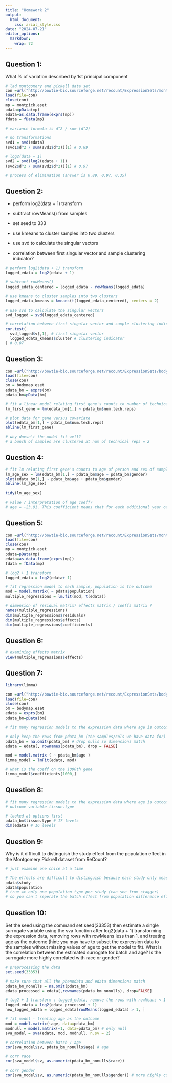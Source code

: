 ```yaml
---
title: "Homework 2"
output: 
  html_document: 
    css: arial_style.css
date: "2024-07-21"
editor_options: 
  markdown: 
    wrap: 72
---
```


## Question 1:

What % of variation described by 1st principal component

```r

# lad montgomery and pickell data set 
con =url("http://bowtie-bio.sourceforge.net/recount/ExpressionSets/montpick_eset.RData")
load(file=con)
close(con)
mp = montpick.eset
pdata=pData(mp)
edata=as.data.frame(exprs(mp))
fdata = fData(mp)

# variance formula is d^2 / sum (d^2)

# no transformations 
svd1 = svd(edata)
(svd1$d^2 / sum(svd1$d^2))[1] # 0.89

# log2(data + 1)
svd2 = svd(log2(edata + 1))
(svd2$d^2 / sum(svd2$d^2))[1] # 0.97

# process of elimination (answer is 0.89, 0.97, 0.35)
```

## Question 2:

-   perform log2(data + 1) transform

-   subtract rowMeans() from samples

-   set seed to 333

-   use kmeans to cluster samples into two clusters

-   use svd to calculate the singular vectors

-   correlation between first singular vector and sample clustering
    indicator?

```r

# perform log2(data + 1) transform 
logged_edata = log2(edata + 1)

# subtract rowMeans() 
logged_edata_centered = logged_edata - rowMeans(logged_edata)

# use kmeans to cluster samples into two clusters 
logged_edata_kmeans = kmeans(t(logged_edata_centered), centers = 2)

# use svd to calculate the singular vectors
svd_logged = svd(logged_edata_centered)

# correlation between first singular vector and sample clustering indicator? 
cor.test(
  svd_logged$v[,1], # first singular vector
  logged_edata_kmeans$cluster # clustering indicator 
) # 0.87 
```

## Question 3:

```r

con =url("http://bowtie-bio.sourceforge.net/recount/ExpressionSets/bodymap_eset.RData")
load(file=con)
close(con)
bm = bodymap.eset
edata_bm = exprs(bm)
pdata_bm=pData(bm)

# fit a linear model relating first gene's counts to number of technical replicates
lm_first_gene = lm(edata_bm[1,] ~ pdata_bm$num.tech.reps)

# plot data for gene versus covariate 
plot(edata_bm[1,] ~ pdata_bm$num.tech.reps)
abline(lm_first_gene)

# why doesn't the model fit well? 
# a bunch of samples are clustered at num of technical reps = 2 
```

## Question 4:

```r

# fit lm relating first gene's counts to age of person and sex of samples
lm_age_sex = lm(edata_bm[1,] ~ pdata_bm$age + pdata_bm$gender)
plot(edata_bm[1,] ~ pdata_bm$age + pdata_bm$gender)
abline(lm_age_sex)

tidy(lm_age_sex)
 
# value / interpretation of age coeff? 
# age = -23.91. This coefficient means that for each additional year of age, the count goes down by an average of 23.91 for a fixed sex.
```

## Question 5:

```r

con =url("http://bowtie-bio.sourceforge.net/recount/ExpressionSets/montpick_eset.RData")
load(file=con)
close(con)
mp = montpick.eset
pdata=pData(mp)
edata=as.data.frame(exprs(mp))
fdata = fData(mp)

# log2 + 1 transform 
logged_edata = log2(edata+ 1)

# fit regression model to each sample, population is the outcome 
mod = model.matrix( ~ pdata$population)
multiple_regressions = lm.fit(mod, t(edata))

# dimension of residual matrix? effects matrix / coeffs matrix ?
names(multiple_regressions)
dim(multiple_regressions$residuals)
dim(multiple_regressions$effects)
dim(multiple_regressions$coefficients)
```

## Question 6:

```r

# examining effects matrix
View(multiple_regressions$effects)
```

## Question 7:

```r

library(limma)

con =url("http://bowtie-bio.sourceforge.net/recount/ExpressionSets/bodymap_eset.RData")
load(file=con)
close(con)
bm = bodymap.eset
edata = exprs(bm)
pdata_bm=pData(bm)

# fit many regression models to the expression data where age is outcome variable 

# only keep the rows from pdata_bm (the samples/cols we have data for)
pdata_bm = na.omit(pdata_bm) # drop nulls so dimensions match
edata = edata[, rownames(pdata_bm), drop = FALSE]

mod = model.matrix ( ~ pdata_bm$age )
limma_model = lmFit(edata, mod)

# what is the coeff on the 1000th gene 
limma_model$coefficients[1000,]
```

## Question 8:

```r

# fit many regression models to the expression data where age is outcome variable 
# outcome variable tissue.type

# looked at options first
pdata_bm$tissue.type # 17 levels 
dim(edata) # 16 levels 
```

## Question 9:

Why is it difficult to distinguish the study effect from the population
effect in the Montgomery Pickrell dataset from ReCount?

```r

# just examine one chice at a time

# The effects are difficult to distinguish because each study only measured one population. 
pdata$study
pdata$population
# true => only one population type per study (can see from stagger)
# so you can't seperate the batch effect from population difference effect 
```

## Question 10:

Set the seed using the command set.seed(33353) then estimate a single
surrogate variable using the sva function after log2(data + 1)
transforming the expression data, removing rows with rowMeans less than
1, and treating age as the outcome (hint: you may have to subset the
expression data to the samples without missing values of age to get the
model to fit). What is the correlation between the estimated surrogate
for batch and age? Is the surrogate more highly correlated with race or
gender?

```r
# preprocessing the data
set.seed(33353)

# make sure that all the phenodata and edata dimensions match 
pdata_bm_nonulls = na.omit(pdata_bm)
edata_processed = edata[,rownames(pdata_bm_nonulls), drop=FALSE]

# log2 + 1 transform : logged_edata, remove the rows with rowMeans < 1
logged_edata = log2(edata_processed + 1)
new_logged_edata = logged_edata[rowMeans(logged_edata) > 1, ]

# fit model - treating age as the outcome 
mod = model.matrix(~age, data=pdata_bm)
modnull = model.matrix(~1, data=pdata_bm) # only null 
sva_model = sva(edata, mod, modnull, n.sv = 2)

# correlation between batch / age 
cor(sva_model$sv, pdata_bm_nonulls$age) # age 

# corr race
cor(sva_model$sv, as.numeric(pdata_bm_nonulls$race))

# corr gender
cor(sva_model$sv, as.numeric(pdata_bm_nonulls$gender)) # more highly corr by gender
```
